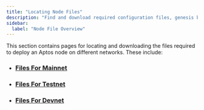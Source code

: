 ```yaml
---
title: "Locating Node Files"
description: "Find and download required configuration files, genesis blobs, and waypoints for deploying Aptos nodes on mainnet, testnet, and devnet networks."
sidebar:
  label: "Node File Overview"
---
```


This section contains pages for locating and downloading the files required to deploy an Aptos node
on different networks. These include:

- ### [Files For Mainnet](/network/nodes/configure/node-files-all-networks/node-files-mainnet)
- ### [Files For Testnet](/network/nodes/configure/node-files-all-networks/node-files-testnet)
- ### [Files For Devnet](/network/nodes/configure/node-files-all-networks/node-files-devnet)
